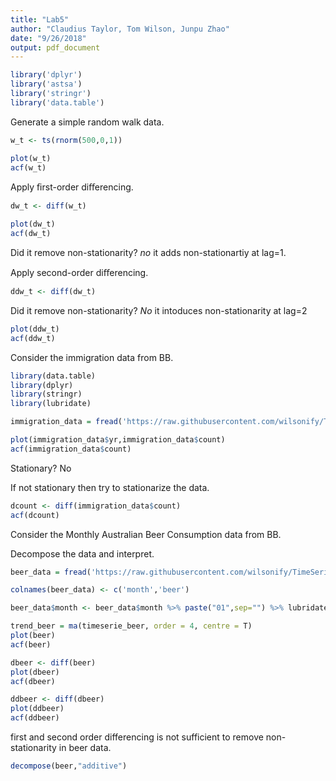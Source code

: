 ```yaml
---
title: "Lab5"
author: "Claudius Taylor, Tom Wilson, Junpu Zhao"
date: "9/26/2018"
output: pdf_document
---
```


```R
library('dplyr')
library('astsa')
library('stringr')
library('data.table')
```

Generate a simple random walk data.


```R
w_t <- ts(rnorm(500,0,1))
```


```R
plot(w_t)
acf(w_t)
```

Apply ﬁrst-order diﬀerencing.


```R
dw_t <- diff(w_t)
```


```R
plot(dw_t)
acf(dw_t)
```

Did it remove non-stationarity? *no* it adds non-stationartiy at lag=1.

Apply second-order diﬀerencing.


```R
ddw_t <- diff(dw_t)
```

Did it remove non-stationarity? *No* it intoduces non-stationarity at lag=2


```R
plot(ddw_t)
acf(ddw_t)
```

Consider the immigration data from BB. 


```R
library(data.table)
library(dplyr)
library(stringr)
library(lubridate)
```


```R
immigration_data = fread('https://raw.githubusercontent.com/wilsonify/TimeSeries/master/data/immigration.csv')
```


```R
plot(immigration_data$yr,immigration_data$count)
acf(immigration_data$count)
```

Stationary? No

If not stationary then try to stationarize the data.



```R
dcount <- diff(immigration_data$count)
acf(dcount)
```

Consider the Monthly Australian Beer Consumption data from BB.

Decompose the data and interpret.


```R
beer_data = fread('https://raw.githubusercontent.com/wilsonify/TimeSeries/master/data/monthly-beer-production-in-austr.csv')
```

```R
colnames(beer_data) <- c('month','beer')
```

```R
beer_data$month <- beer_data$month %>% paste("01",sep="") %>% lubridate::as_date()
```

```R
trend_beer = ma(timeserie_beer, order = 4, centre = T)
plot(beer)
acf(beer)
```

```R
dbeer <- diff(beer)
plot(dbeer)
acf(dbeer)
```

```R
ddbeer <- diff(dbeer)
plot(ddbeer)
acf(ddbeer)
```

first and second order differencing is not sufficient to remove non-stationarity in beer data.



```R
decompose(beer,"additive")
```